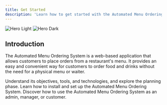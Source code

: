 ```yaml
---
title: Get Started
description: 'Learn how to get started with the Automated Menu Ordering System.'
---
```


<img
  className="block dark:hidden"
  src="/images/automated_menu_ordering_system.png"
  alt="Hero Light"
/>
<img
  className="hidden dark:block"
  src="/images/automated_menu_ordering_system.png"
  alt="Hero Dark"
/>

## Introduction

The Automated Menu Ordering System is a web-based application that allows customers to place orders from a restaurant's menu. It provides an easy and convenient way for customers to order food and drinks without the need for a physical menu or waiter.

<CardGroup>
    <Card
        title="Proposed Documentation"
        href="proposed-documentation"
    >
    Understand its objectives, tools, and technologies, and explore the planning phase.
    </Card>
    <Card
        title="Installation Guide"
        href="installation-guide"
    >
    Learn how to install and set up the Automated Menu Ordering System.
    </Card>
    <Card
        title="User Guide"
        href="user-guide"
    >
    Discover how to use the Automated Menu Ordering System as an admin, manager, or customer.
    </Card>
</CardGroup>